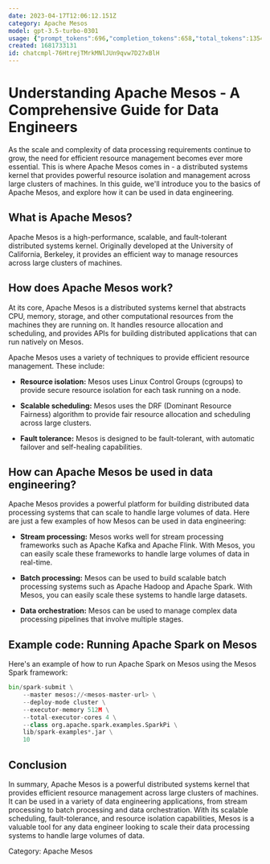 ```yaml
---
date: 2023-04-17T12:06:12.151Z
category: Apache Mesos
model: gpt-3.5-turbo-0301
usage: {"prompt_tokens":696,"completion_tokens":658,"total_tokens":1354}
created: 1681733131
id: chatcmpl-76HtrejTMrkMNlJUn9qvw7D27xBlH
---
```


# Understanding Apache Mesos - A Comprehensive Guide for Data Engineers

As the scale and complexity of data processing requirements continue to grow, the need for efficient resource management becomes ever more essential. This is where Apache Mesos comes in - a distributed systems kernel that provides powerful resource isolation and management across large clusters of machines. In this guide, we'll introduce you to the basics of Apache Mesos, and explore how it can be used in data engineering.

## What is Apache Mesos?
Apache Mesos is a high-performance, scalable, and fault-tolerant distributed systems kernel. Originally developed at the University of California, Berkeley, it provides an efficient way to manage resources across large clusters of machines.

## How does Apache Mesos work?
At its core, Apache Mesos is a distributed systems kernel that abstracts CPU, memory, storage, and other computational resources from the machines they are running on. It handles resource allocation and scheduling, and provides APIs for building distributed applications that can run natively on Mesos.

Apache Mesos uses a variety of techniques to provide efficient resource management. These include:

- **Resource isolation:** Mesos uses Linux Control Groups (cgroups) to provide secure resource isolation for each task running on a node.

- **Scalable scheduling:** Mesos uses the DRF (Dominant Resource Fairness) algorithm to provide fair resource allocation and scheduling across large clusters.

- **Fault tolerance:** Mesos is designed to be fault-tolerant, with automatic failover and self-healing capabilities.

## How can Apache Mesos be used in data engineering?
Apache Mesos provides a powerful platform for building distributed data processing systems that can scale to handle large volumes of data. Here are just a few examples of how Mesos can be used in data engineering:

- **Stream processing:** Mesos works well for stream processing frameworks such as Apache Kafka and Apache Flink. With Mesos, you can easily scale these frameworks to handle large volumes of data in real-time.

- **Batch processing:** Mesos can be used to build scalable batch processing systems such as Apache Hadoop and Apache Spark. With Mesos, you can easily scale these systems to handle large datasets.

- **Data orchestration:** Mesos can be used to manage complex data processing pipelines that involve multiple stages.

## Example code: Running Apache Spark on Mesos
Here's an example of how to run Apache Spark on Mesos using the Mesos Spark framework:

```python
bin/spark-submit \
    --master mesos://<mesos-master-url> \
    --deploy-mode cluster \
    --executor-memory 512M \
    --total-executor-cores 4 \
    --class org.apache.spark.examples.SparkPi \
    lib/spark-examples*.jar \
    10
```

## Conclusion
In summary, Apache Mesos is a powerful distributed systems kernel that provides efficient resource management across large clusters of machines. It can be used in a variety of data engineering applications, from stream processing to batch processing and data orchestration. With its scalable scheduling, fault-tolerance, and resource isolation capabilities, Mesos is a valuable tool for any data engineer looking to scale their data processing systems to handle large volumes of data. 

Category: Apache Mesos
